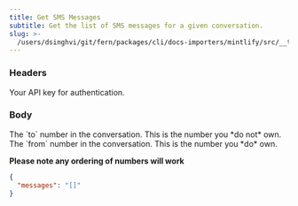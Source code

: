 ```yaml
---
title: Get SMS Messages
subtitle: Get the list of SMS messages for a given conversation.
slug: >-
  /users/dsinghvi/git/fern/packages/cli/docs-importers/mintlify/src/__test__/fixtures/bland/api-v1/post/sms-get-messages
---
```



### Headers

<ParamField header="authorization" type="string" required>
  Your API key for authentication.
</ParamField>

### Body

<ParamField body="to" type="string">
The `to` number in the conversation. This is the number you *do not* own. 
</ParamField>
<ParamField body="from" type="string">
The `from` number in the conversation. This is the number you *do* own.

**Please note any ordering of numbers will work**

</ParamField>

<ResponseExample>

```json Response
{
  "messages": "[]"
}
```

</ResponseExample>
